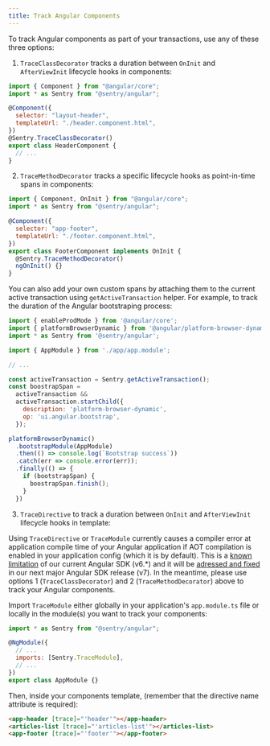 ```yaml
---
title: Track Angular Components
---
```


To track Angular components as part of your transactions, use any of these three options:

1. `TraceClassDecorator` tracks a duration between `OnInit` and `AfterViewInit` lifecycle hooks in components:

```javascript
import { Component } from "@angular/core";
import * as Sentry from "@sentry/angular";

@Component({
  selector: "layout-header",
  templateUrl: "./header.component.html",
})
@Sentry.TraceClassDecorator()
export class HeaderComponent {
  // ...
}
```

2. `TraceMethodDecorator` tracks a specific lifecycle hooks as point-in-time spans in components:

```javascript
import { Component, OnInit } from "@angular/core";
import * as Sentry from "@sentry/angular";

@Component({
  selector: "app-footer",
  templateUrl: "./footer.component.html",
})
export class FooterComponent implements OnInit {
  @Sentry.TraceMethodDecorator()
  ngOnInit() {}
}
```

You can also add your own custom spans by attaching them to the current active transaction using `getActiveTransaction`
helper. For example, to track the duration of the Angular bootstraping process:

```javascript
import { enableProdMode } from '@angular/core';
import { platformBrowserDynamic } from '@angular/platform-browser-dynamic';
import * as Sentry from '@sentry/angular';

import { AppModule } from './app/app.module';

// ...

const activeTransaction = Sentry.getActiveTransaction();
const boostrapSpan =
  activeTransaction &&
  activeTransaction.startChild({
    description: 'platform-browser-dynamic',
    op: 'ui.angular.bootstrap',
  });

platformBrowserDynamic()
  .bootstrapModule(AppModule)
  .then(() => console.log(`Bootstrap success`))
  .catch(err => console.error(err));
  .finally(() => {
    if (bootstrapSpan) {
      boostrapSpan.finish();
    }
  })
```

3. `TraceDirective` to track a duration between `OnInit` and `AfterViewInit` lifecycle hooks in template:

<Alert level="warning" title="Important">

Using `TraceDirective` or `TraceModule` currently causes a compiler error at application compile
time of your Angular application if AOT compilation is enabled in your application config (which it is by default).
This is a [known limitation](https://github.com/getsentry/sentry-javascript/issues/3282) of our current
Angular SDK (v6.*) and it will be [adressed and fixed](https://github.com/getsentry/sentry-javascript/issues/4644)
in our next major Angular SDK release (v7).
In the meantime, please use options 1 (`TraceClassDecorator`) and 2 (`TraceMethodDecorator`)
above to track your Angular components.

</Alert>

Import `TraceModule` either globally in your application's `app.module.ts` file or locally in the module(s)
you want to track your components:

```javascript
import * as Sentry from "@sentry/angular";

@NgModule({
  // ...
  imports: [Sentry.TraceModule],
  // ...
})
export class AppModule {}
```

Then, inside your components template, (remember that the directive name attribute is required):

```html
<app-header [trace]="'header'"></app-header>
<articles-list [trace]="'articles-list'"></articles-list>
<app-footer [trace]="'footer'"></app-footer>
```
